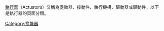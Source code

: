 {{Commonscat|Actuators}}
[[執行器|執行器]]（Actuators）又稱為促動器、操動件、執行機構、驅動器或驅動件，以下是執行器的頁面分類。

[[Category:换能器|Category:换能器]]